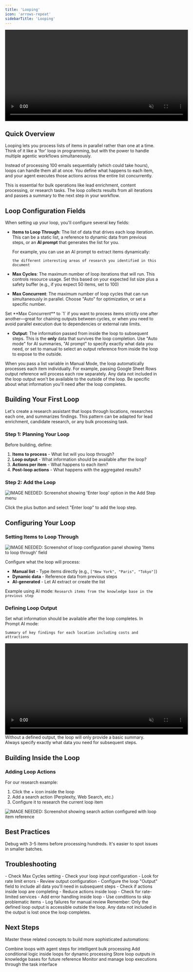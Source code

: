 ```yaml
---
title: 'Looping'
icon: 'arrows-repeat'
sidebarTitle: 'Looping'
---
```


<div style={{ display: 'flex', justifyContent: 'center', margin: '2rem 0' }}>
  <div className="video-card">
    <video
      src="https://lindy-docs-content.nyc3.digitaloceanspaces.com/Looping.mp4"
      width="600"
      autoPlay
      muted
      loop
      playsInline
      style={{ display: 'block', width: '100%', borderRadius: '16px' }}
    />
  </div>
</div>

## Quick Overview

Looping lets you process lists of items in parallel rather than one at a time. Think of it like a 'for' loop in programming, but with the power to handle multiple agentic workflows simultaneously.

Instead of processing 100 emails sequentially (which could take hours), loops can handle them all at once. You define what happens to each item, and your agent executes those actions across the entire list concurrently.

This is essential for bulk operations like lead enrichment, content processing, or research tasks. The loop collects results from all iterations and passes a summary to the next step in your workflow.



## Loop Configuration Fields

When setting up your loop, you'll configure several key fields:

- **Items to Loop Through**: The list of data that drives each loop iteration. This can be a static list, a reference to dynamic data from previous steps, or an **AI prompt** that generates the list for you.

  For example, you can use an AI prompt to extract items dynamically:
  ```text
  the different interesting areas of research you identified in this document
  ```
- **Max Cycles**: The maximum number of loop iterations that will run. This controls resource usage. Set this based on your expected list size plus a safety buffer (e.g., if you expect 50 items, set to 100)
- **Max Concurrent**: The maximum number of loop cycles that can run simultaneously in parallel. Choose "Auto" for optimization, or set a specific number.

<Tip>
Set **Max Concurrent** to `1` if you want to process items strictly one after another—great for chaining outputs between cycles, or when you need to avoid parallel execution due to dependencies or external rate limits.
</Tip>

- **Output**: The information passed from inside the loop to subsequent steps. This is the **only** data that survives the loop completion. Use "Auto mode" for AI summaries, "AI prompt" to specify exactly what data you need, or set to manual to select an output reference from inside the loop to expose to the outside.

<Tip>
When you pass a list variable in Manual Mode, the loop automatically processes each item individually. For example, passing Google Sheet Rows output reference will process each row separately.
</Tip>

<Warning>
Any data not included in the loop output won't be available to the outside of the loop. Be specific about what information you'll need after the loop completes.
</Warning>

## Building Your First Loop

Let's create a research assistant that loops through locations, researches each one, and summarizes findings. This pattern can be adapted for lead enrichment, candidate research, or any bulk processing task.

### Step 1: Planning Your Loop

Before building, define:
1. **Items to process** - What list will you loop through?
2. **Loop output** - What information should be available after the loop?
3. **Actions per item** - What happens to each item?
4. **Post-loop actions** - What happens with the aggregated results?

### Step 2: Add the Loop

<Frame>
  <img src="/lindy-brand-assets/add_step_enter_loop.png" alt="IMAGE NEEDED: Screenshot showing 'Enter loop' option in the Add Step menu" />
</Frame>

Click the plus button and select "Enter loop" to add the loop step.


## Configuring Your Loop

### Setting Items to Loop Through

<Frame>
  <img src="/lindy-brand-assets/loop-items-configuration.png" alt="IMAGE NEEDED: Screenshot of loop configuration panel showing 'Items to loop through' field" />
</Frame>

Configure what the loop will process:
- **Manual list** - Type items directly (e.g., `["New York", "Paris", "Tokyo"]`)
- **Dynamic data** - Reference data from previous steps
- **AI-generated** - Let AI extract or create the list

Example using AI mode: `Research items from the knowledge base in the previous step`

### Defining Loop Output

Set what information should be available after the loop completes. In Prompt AI mode:

```
Summary of key findings for each location including costs and attractions
```
<div style={{ display: 'flex', justifyContent: 'center', margin: '2rem 0' }}>
  <div className="video-card">
    <video
      src="/lindy-brand-assets/loop-output-configuration.mp4"
      width="600"
      autoPlay
      muted
      loop
      playsInline
      style={{ display: 'block', width: '100%', borderRadius: '16px' }}
    />
  </div>
</div>

<Tip>
Without a defined output, the loop will only provide a basic summary. Always specify exactly what data you need for subsequent steps.
</Tip>


## Building Inside the Loop

### Adding Loop Actions

For our research example:
1. Click the + icon inside the loop
2. Add a search action (Perplexity, Web Search, etc.)
3. Configure it to research the current loop item

<Frame>
  <img src="/lindy-brand-assets/loop-search-configuration.png" alt="IMAGE NEEDED: Screenshot showing search action configured with loop item reference" />
</Frame>


## Best Practices

<AccordionGroup>
  <Accordion title="Test with Small Lists">
    Debug with 3-5 items before processing hundreds. It's easier to spot issues in smaller batches.
  </Accordion>
</AccordionGroup>


## Troubleshooting

<AccordionGroup>
  <Accordion title="Loop Not Processing All Items">
    - Check Max Cycles setting
    - Check your loop input configuration
    - Look for rate limit errors
  </Accordion>
  
  <Accordion title="Missing Data After Loop">
    - Review output configuration
    - Configure the loop "Output" field to include all data you'll need in subsequent steps
    - Check if actions inside loop are completing
  </Accordion>
  
  <Accordion title="Slow Performance">
    - Reduce actions inside loop
    - Check for rate-limited services
  </Accordion>
  
  <Accordion title="Errors in Specific Items">
    - Add error handling inside loop
    - Use conditions to skip problematic items
    - Log failures for manual review
  </Accordion>
</AccordionGroup>

<Warning>
Remember: Only the defined loop output is accessible outside the loop. Any data not included in the output is lost once the loop completes.
</Warning>


## Next Steps

Master these related concepts to build more sophisticated automations:

<CardGroup cols={2}>
  <Card title="Agent Steps" href="/fundamentals/lindy-101/ai-agents" icon="brain-circuit">
Combine loops with agent steps for intelligent bulk processing
  </Card>
  <Card title="Conditions" href="/fundamentals/lindy-101/conditions" icon="network-wired">
    Add conditional logic inside loops for dynamic processing
  </Card>
  <Card title="Knowledge Base" href="/fundamentals/lindy-101/knowledge-base" icon="database">
    Store loop outputs in knowledge bases for future reference
  </Card>
  <Card title="Tasks" href="/fundamentals/lindy-101/tasks" icon="book">
    Monitor and manage loop executions through the task interface
  </Card>
</CardGroup>